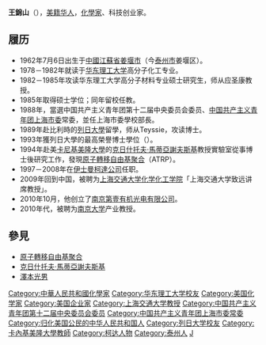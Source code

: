 {{noteTA
|1=zh-cn:卡内基梅隆大学; zh-hk:卡尼基美隆大學; zh-tw:卡內基美隆大學;
}}
{{Infobox scientist
| name              = 王錦山
| box_width         = 
| image             = 
| image_size        = 
| alt               = 
| caption           = 
| birth_name        = 
| birth_date        = {{Birth date and age|1962|7|6}}
| birth_place       = {{CHN}}[[江蘇省|江蘇省]][[姜堰市|姜堰市]]（今[[泰州市|泰州市]]姜堰区）
| death_date        = 
| death_place       = 
| death_cause       = 
| residence         = 
| citizenship       = {{USA}}
| nationality       = 
| fields            = 高分子化学
| workplaces        = [[卡尼基美隆大學|卡尼基美隆大學]]<br />[[伊士曼柯達公司|伊士曼柯達公司]]<br />[[上海交通大學|上海交通大學]]<br />南京第壹有機光電有限公司
| alma_mater        = [[華東理工大學|華東理工大學]]<br />[[列日大學|列日大學]]
| thesis_title      =
| thesis_url        =
| thesis_year       =
| doctoral_advisor  = Philippe Teyssié
| academic_advisors = [[克日什托夫·馬蒂亞謝夫斯基|Krzysztof Matyjaszewski]]
| doctoral_students = 
| notable_students  = 
| known_for         = 發現[[原子轉移自由基聚合|原子轉移自由基聚合]]（ATRP）
| author_abbrev_bot = 
| author_abbrev_zoo = 
| influences        = 
| influenced        = 
| awards            = 
| signature         = <!--(filename only)-->
| signature_alt     = 
| footnotes         = 
| spouse            = 
}}

'''王錦山'''（{{bd|1962年|7月6日}}），[[美籍华人|美籍华人]]，[[化學家|化學家]]、科技创业家。

== 履历 ==
* 1962年7月6日出生于[[中華人民共和國|中國]][[江蘇省|江蘇省]][[姜堰市|姜堰市]]（今[[泰州市|泰州市]]姜堰区）。
* 1978－1982年就读于[[华东理工大学|华东理工大学]]高分子化工专业。
* 1982－1985年攻读华东理工大学高分子材料专业硕士研究生，师从应圣康教授。
* 1985年取得硕士学位；同年留校任教。
* 1988年，當選中国共产主义青年团第十二届中央委员会委员、[[中国共产主义青年团上海市委|中国共产主义青年团上海市委]]常委，並任上海市委學校部長。
* 1989年赴比利時的[[列日大學|列日大學]]留學，师从Teyssie，攻读博士。
* 1993年獲列日大學的最高榮譽博士學位（{{lang|fr|avec la plus grande distinction et les félicitations du jury}}）。
* 1994年赴美[[卡尼基美隆大學|卡尼基美隆大學]]的[[克日什托夫·馬蒂亞謝夫斯基|克日什托夫·馬蒂亞謝夫斯基]]教授實驗室從事博士後研究工作，發現[[原子轉移自由基聚合|原子轉移自由基聚合]]（ATRP）。
* 1997－2008年在[[伊士曼柯達公司|伊士曼柯達公司]]任职。
* 2009年回到中国，被聘为[[上海交通大学化学化工学院|上海交通大学化学化工学院]]「上海交通大学致远讲席教授」。
* 2010年10月，他创立了[[南京第壹有机光电有限公司|南京第壹有机光电有限公司]]。
* 2010年代，被聘为[[南京大学|南京大学]]产业教授。

== 參見 ==
* [[原子轉移自由基聚合|原子轉移自由基聚合]]
* [[克日什托夫·馬蒂亞謝夫斯基|克日什托夫·馬蒂亞謝夫斯基]]
* [[澤本光男|澤本光男]]

{{DEFAULTSORT:Wang Jin-Shan}}
[[Category:中華人民共和國化學家|Category:中華人民共和國化學家]]
[[Category:华东理工大学校友|Category:华东理工大学校友]]
[[Category:美国化学家|Category:美国化学家]]
[[Category:美国企业家|Category:美国企业家]]
[[Category:上海交通大学教授|Category:上海交通大学教授]]
[[Category:中国共产主义青年团第十二届中央委员会委员|Category:中国共产主义青年团第十二届中央委员会委员]]
[[Category:中国共产主义青年团上海市委常委|Category:中国共产主义青年团上海市委常委]]
[[Category:归化美国公民的中华人民共和国人|Category:归化美国公民的中华人民共和国人]]
[[Category:列日大学校友|Category:列日大学校友]]
[[Category:卡內基美隆大學教師|Category:卡內基美隆大學教師]]
[[Category:柯达人物|Category:柯达人物]]
[[Category:泰州人|Category:泰州人]]
[[Category:王姓|J]]